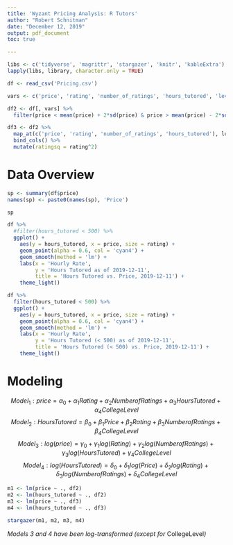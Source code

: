 ```yaml
---
title: 'Wyzant Pricing Analysis: R Tutors'
author: "Robert Schnitman"
date: "December 12, 2019"
output: pdf_document
toc: true

---
```

\newpage
```r
libs <- c('tidyverse', 'magrittr', 'stargazer', 'knitr', 'kableExtra')
lapply(libs, library, character.only = TRUE)
```

```r
df <- read_csv('Pricing.csv') 

vars <- c('price', 'rating', 'number_of_ratings', 'hours_tutored', 'level_college')

df2 <- df[, vars] %>%
  filter(price < mean(price) + 2*sd(price) & price > mean(price) - 2*sd(price))

df3 <- df2 %>%
  map_at(c('price', 'rating', 'number_of_ratings', 'hours_tutored'), log) %>%
  bind_cols() %>%
  mutate(ratingsq = rating^2)
```

# Data Overview
```r
sp <- summary(df$price)
names(sp) <- paste0(names(sp), 'Price')

sp

df %>%
  #filter(hours_tutored < 500) %>%
  ggplot() + 
    aes(y = hours_tutored, x = price, size = rating) + 
    geom_point(alpha = 0.6, col = 'cyan4') + 
    geom_smooth(method = 'lm') + 
    labs(x = 'Hourly Rate',
         y = 'Hours Tutored as of 2019-12-11',
         title = 'Hours Tutored vs. Price, 2019-12-11') +
    theme_light()

df %>%
  filter(hours_tutored < 500) %>%
  ggplot() + 
    aes(y = hours_tutored, x = price, size = rating) + 
    geom_point(alpha = 0.6, col = 'cyan4') + 
    geom_smooth(method = 'lm') + 
    labs(x = 'Hourly Rate',
         y = 'Hours Tutored (< 500) as of 2019-12-11',
         title = 'Hours Tutored (< 500) vs. Price, 2019-12-11') +
    theme_light()

```
\newpage

# Modeling

$$ Model_1: price = \alpha_0 + \alpha_1Rating + \alpha_2NumberofRatings + \alpha_3HoursTutored + \alpha_4CollegeLevel$$
$$ Model_2: HoursTutored = \beta_0 + \beta_1Price + \beta_2Rating + \beta_3NumberofRatings + \beta_4CollegeLevel$$
$$ Model_3: log(price) = \gamma_0 + \gamma_1log(Rating) + \gamma_2log(NumberofRatings) + \gamma_3log(HoursTutored) + \gamma_4CollegeLevel$$
$$ Model_4: log(HoursTutored) = \delta_0 + \delta_1log(Price) + \delta_2log(Rating) + \delta_3log(NumberofRatings) + \delta_4CollegeLevel$$

```r
m1 <- lm(price ~ ., df2)
m2 <- lm(hours_tutored ~ ., df2)
m3 <- lm(price ~ ., df3)
m4 <- lm(hours_tutored ~ ., df3)

stargazer(m1, m2, m3, m4)
```
*Models 3 and 4 have been log-transformed (except for *CollegeLevel*)*

\newpage